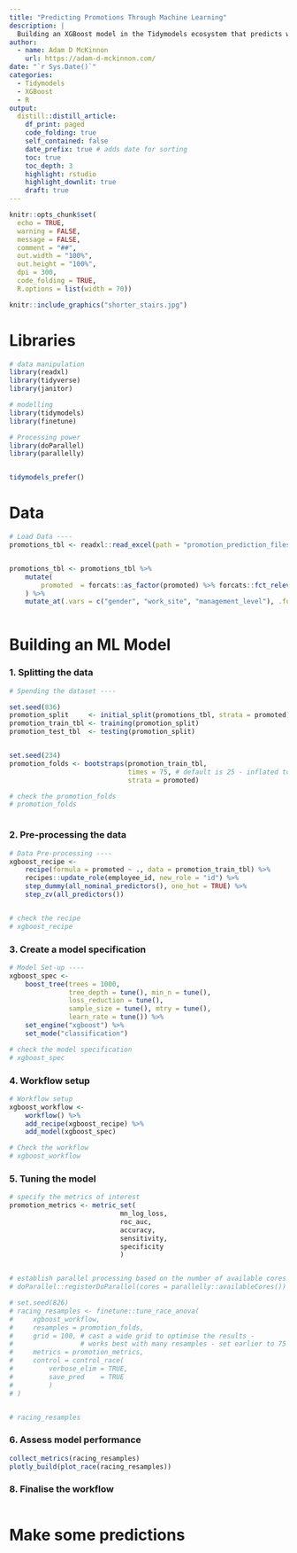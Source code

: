 ```yaml
---
title: "Predicting Promotions Through Machine Learning"
description: |
  Building an XGBoost model in the Tidymodels ecosystem that predicts whether an employee should be promoted.
author:
  - name: Adam D McKinnon
    url: https://adam-d-mckinnon.com/
date: "`r Sys.Date()`"
categories:
  - Tidymodels
  - XGBoost
  - R
output: 
  distill::distill_article:
    df_print: paged
    code_folding: true
    self_contained: false
    date_prefix: true # adds date for sorting
    toc: true
    toc_depth: 3
    highlight: rstudio
    highlight_downlit: true
    draft: true
---
```


```r

knitr::opts_chunk$set(
  echo = TRUE,
  warning = FALSE,
  message = FALSE,
  comment = "##",
  out.width = "100%",
  out.height = "100%",
  dpi = 300,
  code_folding = TRUE,
  R.options = list(width = 70))

```

```r
knitr::include_graphics("shorter_stairs.jpg")

```

# Libraries

```r

# data manipulation
library(readxl)
library(tidyverse)
library(janitor)

# modelling
library(tidymodels)
library(finetune)

# Processing power
library(doParallel)
library(parallelly)


tidymodels_prefer()

```

# Data

```r

# Load Data ----
promotions_tbl <- readxl::read_excel(path = "promotion_prediction_files/2022_12_15_promotions.xlsx")


promotions_tbl <- promotions_tbl %>% 
    mutate(
        promoted  = forcats::as_factor(promoted) %>% forcats::fct_relevel("promoted", "not promoted")
    ) %>% 
    mutate_at(.vars = c("gender", "work_site", "management_level"), .funs = ~ forcats::as_factor(.))



```

# Building an ML Model

### 1. Splitting the data

```r

# Spending the dataset ----

set.seed(836)
promotion_split     <- initial_split(promotions_tbl, strata = promoted)
promotion_train_tbl <- training(promotion_split)
promotion_test_tbl  <- testing(promotion_split)


set.seed(234)
promotion_folds <- bootstraps(promotion_train_tbl, 
                              times = 75, # default is 25 - inflated to accommodate racing method of tuning 
                              strata = promoted)

# check the promotion_folds 
# promotion_folds



```

### 2. Pre-processing the data

```r

# Data Pre-processing ----
xgboost_recipe <- 
    recipe(formula = promoted ~ ., data = promotion_train_tbl) %>% 
    recipes::update_role(employee_id, new_role = "id") %>% 
    step_dummy(all_nominal_predictors(), one_hot = TRUE) %>% 
    step_zv(all_predictors()) 


# check the recipe
# xgboost_recipe

```

### 3. Create a model specification

```r

# Model Set-up ----
xgboost_spec <- 
    boost_tree(trees = 1000, 
               tree_depth = tune(), min_n = tune(), 
               loss_reduction = tune(), 
               sample_size = tune(), mtry = tune(),
               learn_rate = tune()) %>% 
    set_engine("xgboost") %>% 
    set_mode("classification")

# check the model specification
# xgboost_spec

```


### 4. Workflow setup

```r


# Workflow setup
xgboost_workflow <- 
    workflow() %>% 
    add_recipe(xgboost_recipe) %>% 
    add_model(xgboost_spec) 

# Check the workflow
# xgboost_workflow


```

### 5. Tuning the model

```r

# specify the metrics of interest
promotion_metrics <- metric_set(
                            mn_log_loss, 
                            roc_auc, 
                            accuracy, 
                            sensitivity, 
                            specificity
                            )


# establish parallel processing based on the number of available cores
# doParallel::registerDoParallel(cores = parallelly::availableCores())

# set.seed(826)
# racing_resamples <- finetune::tune_race_anova(
#     xgboost_workflow,
#     resamples = promotion_folds,
#     grid = 100, # cast a wide grid to optimise the results - 
#                 # works best with many resamples - set earlier to 75
#     metrics = promotion_metrics,
#     control = control_race(
#         verbose_elim = TRUE,
#         save_pred    = TRUE
#         )
# )


# racing_resamples

```

### 6. Assess model performance

```r

collect_metrics(racing_resamples)
plotly_build(plot_race(racing_resamples))

```

### 8. Finalise the workflow

```r

```

# Make some predictions

```r

```
